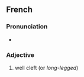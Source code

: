==French==

===Pronunciation===
* {{fr-IPA}}

===Adjective===
{{fr-adj|sp=last|head=[[bien]] [[fendre|fendu]]}}

# {{lb|fr|idiomatic}} well cleft (or ''long-legged'')